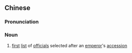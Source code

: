{{also|龙飞榜}}
==Chinese==
{{zh-forms|s=龙飞榜|type=21}}

===Pronunciation===
{{zh-pron
|m=lóngfēibǎng
|c=lung4 fei1 bong2
|cat=n
}}

===Noun===
{{zh-noun}}

# [[first]] [[list]] of [[officials]] selected after an [[emperor]]'s [[accession]]